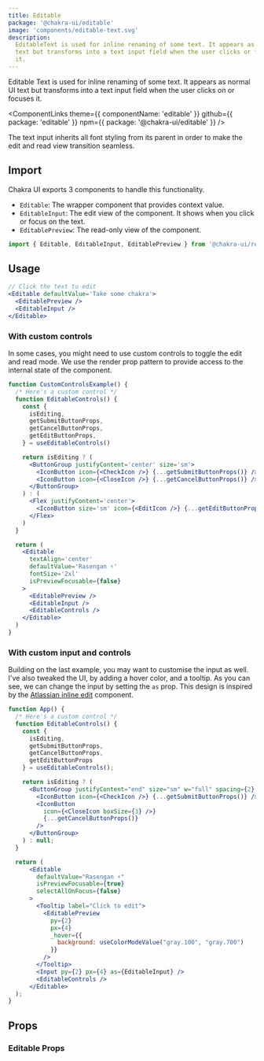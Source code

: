 ```yaml
---
title: Editable
package: '@chakra-ui/editable'
image: 'components/editable-text.svg'
description:
  EditableText is used for inline renaming of some text. It appears as normal UI
  text but transforms into a text input field when the user clicks or focuses on
  it.
---
```


Editable Text is used for inline renaming of some text. It appears as normal UI
text but transforms into a text input field when the user clicks on or focuses
it.

<ComponentLinks
  theme={{ componentName: 'editable' }}
  github={{ package: 'editable' }}
  npm={{ package: '@chakra-ui/editable' }}
/>

<carbon-ad></carbon-ad>

The text input inherits all font styling from its parent in order to make the
edit and read view transition seamless.

## Import

Chakra UI exports 3 components to handle this functionality.

- `Editable`: The wrapper component that provides context value.
- `EditableInput`: The edit view of the component. It shows when you click or
  focus on the text.
- `EditablePreview`: The read-only view of the component.

```js
import { Editable, EditableInput, EditablePreview } from '@chakra-ui/react'
```

## Usage

```jsx
// Click the text to edit
<Editable defaultValue='Take some chakra'>
  <EditablePreview />
  <EditableInput />
</Editable>
```

### With custom controls

In some cases, you might need to use custom controls to toggle the edit and read
mode. We use the render prop pattern to provide access to the internal state of
the component.

```jsx
function CustomControlsExample() {
  /* Here's a custom control */
  function EditableControls() {
    const {
      isEditing,
      getSubmitButtonProps,
      getCancelButtonProps,
      getEditButtonProps,
    } = useEditableControls()

    return isEditing ? (
      <ButtonGroup justifyContent='center' size='sm'>
        <IconButton icon={<CheckIcon />} {...getSubmitButtonProps()} />
        <IconButton icon={<CloseIcon />} {...getCancelButtonProps()} />
      </ButtonGroup>
    ) : (
      <Flex justifyContent='center'>
        <IconButton size='sm' icon={<EditIcon />} {...getEditButtonProps()} />
      </Flex>
    )
  }

  return (
    <Editable
      textAlign='center'
      defaultValue='Rasengan ⚡️'
      fontSize='2xl'
      isPreviewFocusable={false}
    >
      <EditablePreview />
      <EditableInput />
      <EditableControls />
    </Editable>
  )
}
```

### With custom input and controls

Building on the last example, you may want to customise the input as well. I've also tweaked the UI, by adding a hover color, and a tooltip. As you can see, we can change the input by setting the `as` prop. This design is inspired by the [Atlassian inline edit](https://atlassian.design/components/inline-edit/examples) component.

```jsx
function App() {
  /* Here's a custom control */
  function EditableControls() {
    const {
      isEditing,
      getSubmitButtonProps,
      getCancelButtonProps,
      getEditButtonProps
    } = useEditableControls();

    return isEditing ? (
      <ButtonGroup justifyContent="end" size="sm" w="full" spacing={2} mt={2}>
        <IconButton icon={<CheckIcon />} {...getSubmitButtonProps()} />
        <IconButton
          icon={<CloseIcon boxSize={3} />}
          {...getCancelButtonProps()}
        />
      </ButtonGroup>
    ) : null;
  }

  return (
      <Editable
        defaultValue="Rasengan ⚡️"
        isPreviewFocusable={true}
        selectAllOnFocus={false}
      >
        <Tooltip label="Click to edit">
          <EditablePreview
            py={2}
            px={4}
            _hover={{
              background: useColorModeValue("gray.100", "gray.700")
            }}
          />
        </Tooltip>
        <Input py={2} px={4} as={EditableInput} />
        <EditableControls />
      </Editable>
  );
}
```

## Props

### Editable Props

<PropsTable of='Editable' />
